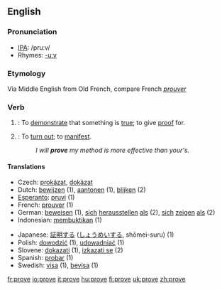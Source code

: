 ==English==

{{rank|working|breath|camp|990|prove|engaged|America|servant}}

===Pronunciation===
*[[w:IPA|IPA]]: /pruːv/
*Rhymes: [[Rhymes:English:-uːv|-uːv]]
===Etymology===
Via Middle English from Old French, compare French ''[[prouver]]''
===Verb===
{{irregverb|'''prove'''|'''[[proves]]'''|'''[[proved]]'''|'''[[proved]] '''or''' [[proven]]'''|'''[[proving]]'''}}
# {{transitive}}: To [[demonstrate]] that something is [[true]]; to give [[proof]] for.
# {{intransitive}}: To [[turn out]]; to [[manifest]].
#:''I will '''prove''' my method is more effective than your's.''

==== Translations ====
{{top}}
*Czech: [[prokázat]], [[dokázat]]
*Dutch: [[bewijzen]] (1), [[aantonen]] (1), [[blijken]] (2)
*[[Esperanto]]: [[pruvi]] (1)
*French: [[prouver]] (1)
*German: [[beweisen]] (1), [[sich]] [[herausstellen]] [[als]] (2), [[sich]] [[zeigen]] [[als]] (2)
*Indonesian: [[bukti|membuktikan]] (1)
{{mid}}
*Japanese: [[証明]]する ([[しょうめい]]する, shōmei-suru)  (1)
*Polish: [[dowodzić]] (1), [[udowadniać]] (1)
*Slovene: [[dokazati]] (1), [[izkazati se]] (2)
*Spanish: [[probar]]  (1)
*Swedish: [[visa]] (1), [[bevisa]] (1)
{{bottom}}

[[fr:prove]]
[[io:prove]]
[[it:prove]]
[[hu:prove]]
[[fi:prove]]
[[uk:prove]]
[[zh:prove]]